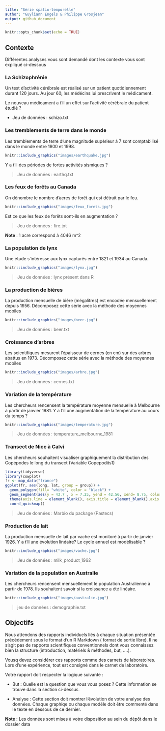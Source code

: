 ```yaml
---
title: "Série spatio-temporelle"
author: "Guyliann Engels & Philippe Grosjean"
output: github_document
---
```


```r
knitr::opts_chunk$set(echo = TRUE)
```


## Contexte

Différentes analyses vous sont demandé dont les contexte vous sont expliqué ci-dessous

### La Schizophrénie

Un test d'activité cérébrale est réalisé sur un patient quotidiennement durant 120 jours. Au jour 60, les médécins lui prescrivent le médicament. 

Le nouveau médicament a t'il un effet sur l'activité cérébrale du patient étudié ? 

* Jeu de données : schizo.txt

### Les tremblements de terre dans le monde

Les tremblements de terre d'une magnitude supérieur à 7 sont comptabilisé dans le monde entre 1900 et 1998.


```r
knitr::include_graphics("images/earthquake.jpg")
```

 Y a t'il des périodes de fortes activités sismiques ? 

> Jeu de données : earthq.txt


### Les feux de forêts au Canada

On dénombre le nombre d'acres de forêt qui est détruit par le feu.


```r
knitr::include_graphics("images/feux_forets.jpg")
```

Est ce que les feux de forêts sont-ils en augmentation ?

> Jeu de données : fire.txt

**Note** :  1  acre correspond à 4046 m^2

### La population de lynx

Une étude s'intéresse aux  lynx capturés entre 1821 et 1934 au Canada.

```r
knitr::include_graphics("images/lynx.jpg")
```

> Jeu de données : lynx présent dans R

### La production de bières

La production mensuelle de bière (mégalitres) est encodée mensuellement depuis 1956. Décomposez cette série avec la méthode des moyennes mobiles

```r
knitr::include_graphics("images/beer.jpg")
```

> Jeu de données : beer.txt

### Croissance d'arbres

Les scientifiques mesurent l'épaisseur de cernes (en cm) sur des arbres abattus en 1973. Décomposez cette série avec la méthode des moyennes mobiles

```r
knitr::include_graphics("images/arbre.jpg")
```

> Jeu de données : cernes.txt

### Variation de la température 

Les chercheurs rencensent la température moyenne mensuelle à Melbourne à partir de janvier 1981. Y a t'il une augmentation de la température au cours du temps ? 

```r
knitr::include_graphics("images/temperature.jpg")
```

> Jeu de données : temperature_melbourne_1981

### Transect de Nice à Calvi

Les chercheurs souhaitent visualiser graphiquement la distribution des Copépodes le long du transect (Variable Copepodits1)

```r
library(tidyverse)
library(cowplot)
fr <- map_data("france")
ggplot(fr, aes(long, lat, group = group)) +
  geom_polygon(fill= "white", color = "black") +
  geom_segment(aes(y = 43.7 , x = 7.25, yend = 42.56, xend= 8.75, color = "red"), size = 1, show.legend = FALSE) +
  theme(axis.line = element_blank(), axis.title = element_blank(),axis.text = element_blank(), axis.ticks = element_blank()) +
  coord_quickmap()
```

> Jeu de données : Marbio du package (Pastecs)

### Production de lait 

La production mensuelle de lait par vache est monitoré à partir de janvier 1926. Y a t'il une évolution linéaire? Le cycle annuel est modélisable ? 

```r
knitr::include_graphics("images/vache.jpg")
```

> Jeu de données : milk_product_1962

### Variation de la population en Australie

Les chercheurs rencensent mensuellement le population Australienne à partir de 1978. Ils souhaitent savoir si la croissance a été linéaire. 

```r
knitr::include_graphics("images/australie.jpg")
```

> jeu de données : demographie.txt

## Objectifs

Nous attendons des rapports individuels liés à chaque situation présentée précédement sous le format d'un R Markdown ( format de sortie libre). Il ne s'agit pas de rapports scientifiques conventionnels dont vous connaissez bien la structure (introduction, matériels & méthodes, but, ....).

Vousq devez considérer ces rapports comme des carnets de laboratoires. Lors d'une expérience, tout est consigné dans le carnet de laboratoire.

Votre rapport doit respecter la logique suivante :

- But : Quelle est la question que vous vous posez ? Cette information se trouve dans la section ci-dessus.


- Analyse : Cette section doit montrer l'évolution de votre analyse des données. Chaque graphiqe ou chaque modèle doit être commenté dans le texte en dessous de ce dernier.


**Note :** Les données sont mises à votre disposition au sein du dépôt dans le dossier data
